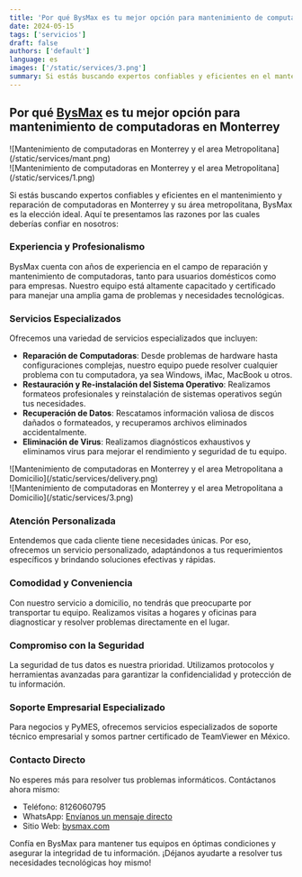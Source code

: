 ```yaml
---
title: 'Por qué BysMax es tu mejor opción para mantenimiento de computadoras en Monterrey'
date: 2024-05-15
tags: ['servicios']
draft: false
authors: ['default']
language: es
images: ['/static/services/3.png']
summary: Si estás buscando expertos confiables y eficientes en el mantenimiento y reparación de computadoras en Monterrey y su área metropolitana, BysMax es la elección ideal. Aquí te presentamos las razones por las cuales deberías confiar en nosotros
---
```


## Por qué [BysMax](https:bysmax.com) es tu mejor opción para mantenimiento de computadoras en Monterrey

<div className="-mx-2 flex flex-wrap overflow-hidden xl:-mx-2">
  <div className="my-1 w-full overflow-hidden px-2 xl:my-1 xl:w-1/2 xl:px-2">
    ![Mantenimiento de computadoras en Monterrey y el area Metropolitana](/static/services/mant.png)
  </div>
  <div className="my-1 w-full overflow-hidden px-2 xl:my-1 xl:w-1/2 xl:px-2">
    ![Mantenimiento de computadoras en Monterrey y el area Metropolitana](/static/services/1.png)
  </div>
</div>

Si estás buscando expertos confiables y eficientes en el mantenimiento y reparación de computadoras en Monterrey y su área metropolitana, BysMax es la elección ideal. Aquí te presentamos las razones por las cuales deberías confiar en nosotros:

### Experiencia y Profesionalismo

BysMax cuenta con años de experiencia en el campo de reparación y mantenimiento de computadoras, tanto para usuarios domésticos como para empresas. Nuestro equipo está altamente capacitado y certificado para manejar una amplia gama de problemas y necesidades tecnológicas.

### Servicios Especializados

Ofrecemos una variedad de servicios especializados que incluyen:

- **Reparación de Computadoras**: Desde problemas de hardware hasta configuraciones complejas, nuestro equipo puede resolver cualquier problema con tu computadora, ya sea Windows, iMac, MacBook u otros.
- **Restauración y Re-instalación del Sistema Operativo**: Realizamos formateos profesionales y reinstalación de sistemas operativos según tus necesidades.
- **Recuperación de Datos**: Rescatamos información valiosa de discos dañados o formateados, y recuperamos archivos eliminados accidentalmente.
- **Eliminación de Virus**: Realizamos diagnósticos exhaustivos y eliminamos virus para mejorar el rendimiento y seguridad de tu equipo.

<div className="-mx-2 flex flex-wrap overflow-hidden xl:-mx-2">
  <div className="my-1 w-full overflow-hidden px-2 xl:my-1 xl:w-1/2 xl:px-2">
    ![Mantenimiento de computadoras en Monterrey y el area Metropolitana a
    Domicilio](/static/services/delivery.png)
  </div>
  <div className="my-1 w-full overflow-hidden px-2 xl:my-1 xl:w-1/2 xl:px-2">
    ![Mantenimiento de computadoras en Monterrey y el area Metropolitana a
    Domicilio](/static/services/3.png)
  </div>
</div>

### Atención Personalizada

Entendemos que cada cliente tiene necesidades únicas. Por eso, ofrecemos un servicio personalizado, adaptándonos a tus requerimientos específicos y brindando soluciones efectivas y rápidas.

### Comodidad y Conveniencia

Con nuestro servicio a domicilio, no tendrás que preocuparte por transportar tu equipo. Realizamos visitas a hogares y oficinas para diagnosticar y resolver problemas directamente en el lugar.

### Compromiso con la Seguridad

La seguridad de tus datos es nuestra prioridad. Utilizamos protocolos y herramientas avanzadas para garantizar la confidencialidad y protección de tu información.

### Soporte Empresarial Especializado

Para negocios y PyMES, ofrecemos servicios especializados de soporte técnico empresarial y somos partner certificado de TeamViewer en México.

### Contacto Directo

No esperes más para resolver tus problemas informáticos. Contáctanos ahora mismo:

- Teléfono: 8126060795
- WhatsApp: [Envíanos un mensaje directo](https://api.whatsapp.com/send/?phone=8126060795)
- Sitio Web: [bysmax.com](https://www.bysmax.com)

Confía en BysMax para mantener tus equipos en óptimas condiciones y asegurar la integridad de tu información. ¡Déjanos ayudarte a resolver tus necesidades tecnológicas hoy mismo!

